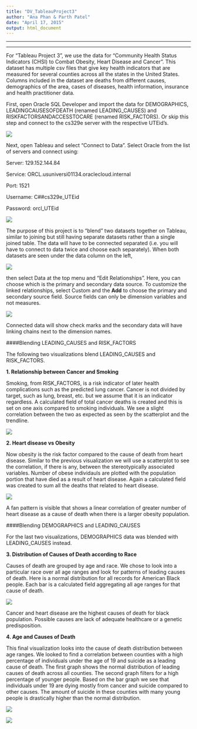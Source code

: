 ```yaml
---
title: "DV_TableauProject3"
author: "Ana Phan & Parth Patel"
date: "April 17, 2015"
output: html_document
---
```

***
***
For "Tableau Project 3", we use the data for "Community Health Status Indicators (CHSI) to Combat Obesity, Heart Disease and Cancer". This dataset has multiple csv files that give key health indicators that are measured for several counties across all the states in the United States. Columns included in the dataset are deaths from different causes, demographics of the area, cases of diseases, health information, insurance and health practitioner data. 

First, open Oracle SQL Developer and import the data for DEMOGRAPHICS, LEADINGCAUSESOFDEATH (renamed LEADING_CAUSES) and RISKFACTORSANDACCESSTOCARE (renamed RISK_FACTORS). Or skip this step and connect to the cs329e server with the respective UTEid's. 

![](./importdata.png)

Next, open Tableau and select "Connect to Data". Select Oracle from the list of servers and connect using:

Server: 129.152.144.84

Service: ORCL.usuniversi01134.oraclecloud.internal

Port: 1521

Username: C##cs329e_UTEid

Password: orcl_UTEid

![](./Tableau.png)

The purpose of this project is to "blend" two datasets together on Tableau, similar to joining but still having separate datasets rather than a single joined table. The data will have to be connected separated (i.e. you will have to connect to data twice and choose each separately). When both datasets are seen under the data column on the left, 

![](./datasets.png)

then select Data at the top menu and "Edit Relationships". Here, you can choose which is the primary and secondary data source. To customize the linked relationships, select Custom and the **Add** to choose the primary and secondary source field. Source fields can only be dimension variables and not measures. 

![](./relationships.png)

Connected data will show check marks and the secondary data will have linking chains next to the dimension names. 

####Blending LEADING_CAUSES and RISK_FACTORS

The following two visualizations blend LEADING_CAUSES and RISK_FACTORS. 

**1. Relationship between Cancer and Smoking**

Smoking, from RISK_FACTORS, is a risk indicator of later health complications such as the predicted lung cancer. Cancer is not divided by target, such as lung, breast, etc. but we assume that it is an indicator regardless. A calculated field of total cancer deaths is created and this is set on one axis compared to smoking individuals. We see a slight correlation between the two as expected as seen by the scatterplot and the trendline. 

![](./blending1.png)

**2. Heart disease vs Obesity**

Now obesity is the risk factor compared to the cause of death from heart disease. Similar to the previous visualization we will use a scatterplot to see the correlation, if there is any, between the stereotypically associated variables. Number of obese individauls are plotted with the population portion that have died as a result of heart disease. Again a calculated field was created to sum all the deaths that related to heart disease. 

![](./blending2.png)

A fan pattern is visible that shows a linear correlation of greater number of heart disease as a cause of death when there is a larger obesity population.

####Blending DEMOGRAPHICS and LEADING_CAUSES

For the last two visualizations, DEMOGRAPHICS data was blended with LEADING_CAUSES instead. 

**3. Distribution of Causes of Death according to Race**

Causes of death are grouped by age and race. We chose to look into a particular race over all age ranges and look for patterns of leading causes of death. Here is a normal distribution for all records for American Black people. Each bar is a calculated field aggregating all age ranges for that cause of death.

![](./blending3.png)

Cancer and heart disease are the highest causes of death for black population. Possible causes are lack of adequate healthcare or a genetic predisposition. 

**4. Age and Causes of Death**

This final visualization looks into the cause of death distribution between age ranges. We looked to find a correlation between counties with a high percentage of individuals under the age of 19 and suicide as a leading cause of death.  The first graph shows the normal distribution of leading causes of death across all counties. The second graph filters for a high percentage of younger people. Based on the bar graph we see that individuals under 19 are dying mostly from cancer and suicide compared to other causes. The amount of suicide in these counties with many young people is drastically higher than the normal distribution.

![](./normaldistribution.png)

![](./blending4.png)


